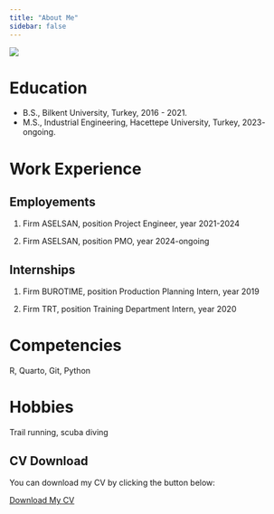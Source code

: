 ```yaml
---
title: "About Me"
sidebar: false 
---
```


![](assets/images/IMG_6776.jpg){fig-align="center"}

# Education

-   B.S., Bilkent University, Turkey, 2016 - 2021.
-   M.S., Industrial Engineering, Hacettepe University, Turkey, 2023- ongoing.

# Work Experience

## Employements

1.  Firm ASELSAN, position Project Engineer, year 2021-2024

2.  Firm ASELSAN, position PMO, year 2024-ongoing

## Internships

1.  Firm BUROTIME, position Production Planning Intern, year 2019

2.  Firm TRT, position Training Department Intern, year 2020

# Competencies

R, Quarto, Git, Python

# Hobbies

Trail running, scuba diving

## CV Download

You can download my CV by clicking the button below:

[Download My CV](Said_Ay_CV copy.pdf)


